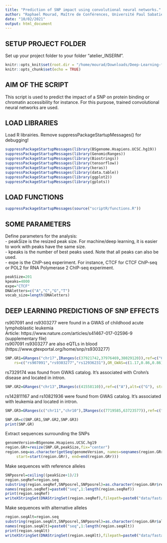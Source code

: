 ```yaml
---
title: "Prediction of SNP impact using convolutional neural networks."
author: "Raphael Mourad, Maître de Conférences, Université Paul Sabatier"
date: "10/02/2021"
output: html_document
---
```


## SETUP PROJECT FOLDER

Set up your project folder to your folder "atelier_INSERM".
```r
knitr::opts_knit$set(root.dir = "/home/mourad/Downloads/Deep-Learning-for-Genomics-Training-main/")
knitr::opts_chunk$set(echo = TRUE)
```

## AIM OF THE SCRIPT

This script is used to predict the impact of a SNP on protein binding or chromatin accessibility for instance. For this purpose, trained convolutional neural networks are used.

## LOAD LIBRARIES

Load R librairies.
Remove suppressPackageStartupMessages() for debugging!
```r
suppressPackageStartupMessages(library(BSgenome.Hsapiens.UCSC.hg19))
suppressPackageStartupMessages(library(GenomicRanges))
suppressPackageStartupMessages(library(Biostrings))
suppressPackageStartupMessages(library(tensorflow))
suppressPackageStartupMessages(library(keras))
suppressPackageStartupMessages(library(data.table))
suppressPackageStartupMessages(library(ggplot2))
suppressPackageStartupMessages(library(gplots))
```

## LOAD FUNCTIONS

```r
suppressPackageStartupMessages(source("scriptR/functions.R"))
```

## SOME PARAMETERS

Define parameters for the analysis:  
- peakSize is the resized peak size. For machine/deep learning, it is easier to work with peaks have the same size.  
- kpeaks is the number of best peaks used. Note that all peaks can also be used.  
- expe is the ChIP-seq experiment. For instance, CTCF for CTCF ChIP-seq or POL2 for RNA Polymerase 2 ChIP-seq experiment. 
```r
peakSize=201
kpeaks=4000
expe="CTCF"
DNAletters=c("A","C","G","T")
vocab_size=length(DNAletters)
```


## DEEP LEARNING PREDICTIONS OF SNP EFFECTS

rs907091 and rs9303277 were found in a GWAS of childhood acute lymphoblastic leukemia  
Article: https://www.nature.com/articles/s41467-017-02596-9 (supplementary file)  
rs907091 rs9303277 are also eQTLs in blood (https://www.gtexportal.org/home/snp/rs9303277)  
```r
SNP.GR1=GRanges("chr17",IRanges(c(37921742,37976469,38029120)),ref=c("C","C","C"),alt=c("T","T","G"),strand='+',
	rs=c("rs907091","rs9303277","rs12936231"),OR_GWAS=c(1.17,0.86,0.86), Effect_eQTL=c(0.32,-0.33,-0.34))
```

rs7329174 was found from GWAS catalog. It's associated with Crohn's disease and located in intron.
```r
SNP.GR2=GRanges("chr13",IRanges(c(41558110)),ref=c("A"),alt=c("G"), strand='+', rs=c(" rs7329174"),OR_GWAS=c(1.27))
```

rs142811167 and rs10821936 were found from GWAS catalog. It's associated with leukemia and located in intron.
```r
SNP.GR3=GRanges(c("chr11","chr10"),IRanges(c(7719585,63723577)),ref=c("C","T"),alt=c("T","C"), strand='+', rs=c("rs142811167","rs10821936"),OR_GWAS=c(87,1.8))
```

```r
SNP.GR=c(SNP.GR1,SNP.GR2,SNP.GR3)
print(SNP.GR)
```

Extract sequences surrounding the SNPs
```r
genomeVersion=BSgenome.Hsapiens.UCSC.hg19
region.GRr=resize(SNP.GR,peakSize,fix="center")
region.seq=as.character(getSeq(genomeVersion, names=seqnames(region.GRr),
     start=start(region.GRr), end=end(region.GRr)))
```


Make sequences with reference alleles
```r
SNPposrel=ceiling((peakSize+1)/2)
region.seqRef=region.seq
substring(region.seqRef,SNPposrel,SNPposrel)=as.character(region.GRr$ref)
names(region.seqRef)=paste0("seq",1:length(region.seqRef))
print(region.seqRef)
writeXStringSet(DNAStringSet(region.seqRef),filepath=paste0("data/fasta/sequences_SNPref_hg19.fa"))
```

Make sequences with alternative alleles
```r
region.seqAlt=region.seq
substring(region.seqAlt,SNPposrel,SNPposrel)=as.character(region.GRr$alt)
names(region.seqAlt)=paste0("seq",1:length(region.seqAlt))
print(region.seqAlt)
writeXStringSet(DNAStringSet(region.seqAlt),filepath=paste0("data/fasta/sequences_SNPalt_hg19.fa"))
```







